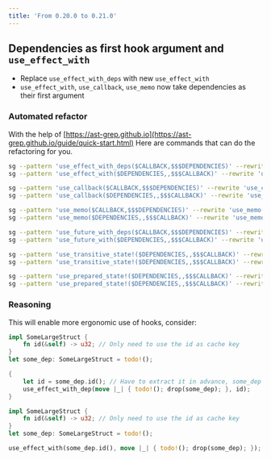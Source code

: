```yaml
---
title: 'From 0.20.0 to 0.21.0'
---
```



## Dependencies as first hook argument and `use_effect_with`

- Replace `use_effect_with_deps` with new `use_effect_with`
- `use_effect_with`, `use_callback`, `use_memo` now take dependencies as their first argument

### Automated refactor

With the help of [https://ast-grep.github.io](https://ast-grep.github.io/guide/quick-start.html)
Here are commands that can do the refactoring for you.

```bash
sg --pattern 'use_effect_with_deps($CALLBACK,$$$DEPENDENCIES)' --rewrite 'use_effect_with($$$DEPENDENCIES, $CALLBACK)' -l rs -i
sg --pattern 'use_effect_with($DEPENDENCIES,,$$$CALLBACK)' --rewrite 'use_effect_with($DEPENDENCIES,$$$CALLBACK)' -l rs -i

sg --pattern 'use_callback($CALLBACK,$$$DEPENDENCIES)' --rewrite 'use_callback($$$DEPENDENCIES, $CALLBACK)' -l rs -i
sg --pattern 'use_callback($DEPENDENCIES,,$$$CALLBACK)' --rewrite 'use_callback($DEPENDENCIES,$$$CALLBACK)' -l rs -i

sg --pattern 'use_memo($CALLBACK,$$$DEPENDENCIES)' --rewrite 'use_memo($$$DEPENDENCIES, $CALLBACK)' -l rs -i
sg --pattern 'use_memo($DEPENDENCIES,,$$$CALLBACK)' --rewrite 'use_memo($DEPENDENCIES,$$$CALLBACK)' -l rs -i

sg --pattern 'use_future_with_deps($CALLBACK,$$$DEPENDENCIES)' --rewrite 'use_future_with($$$DEPENDENCIES, $CALLBACK)' -l rs -i
sg --pattern 'use_future_with($DEPENDENCIES,,$$$CALLBACK)' --rewrite 'use_future_with($DEPENDENCIES,$$$CALLBACK)' -l rs -i

sg --pattern 'use_transitive_state!($DEPENDENCIES,,$$$CALLBACK)' --rewrite 'use_transitive_state!($DEPENDENCIES,$$$CALLBACK)' -l rs -i
sg --pattern 'use_transitive_state!($DEPENDENCIES,,$$$CALLBACK)' --rewrite 'use_transitive_state!($DEPENDENCIES,$$$CALLBACK)' -l rs -i

sg --pattern 'use_prepared_state!($DEPENDENCIES,,$$$CALLBACK)' --rewrite 'use_prepared_state!($DEPENDENCIES,$$$CALLBACK)' -l rs -i
sg --pattern 'use_prepared_state!($DEPENDENCIES,,$$$CALLBACK)' --rewrite 'use_prepared_state!($DEPENDENCIES,$$$CALLBACK)' -l rs -i
```

### Reasoning

This will enable more ergonomic use of hooks, consider:

<Tabs>
  <TabItem value="before" label="Before" default>

```rust ,ignore
impl SomeLargeStruct {
    fn id(&self) -> u32; // Only need to use the id as cache key
}
let some_dep: SomeLargeStruct = todo!();

{
    let id = some_dep.id(); // Have to extract it in advance, some_dep is moved already in the second argument
    use_effect_with_dep(move |_| { todo!(); drop(some_dep); }, id);
}
```

  </TabItem>
  <TabItem value="after" label="After">

```rust ,ignore
impl SomeLargeStruct {
    fn id(&self) -> u32; // Only need to use the id as cache key
}
let some_dep: SomeLargeStruct = todo!();

use_effect_with(some_dep.id(), move |_| { todo!(); drop(some_dep); });

```

  </TabItem>
</Tabs>
